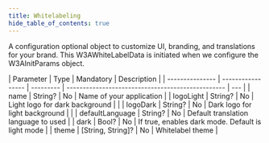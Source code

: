 ```yaml
---
title: Whitelabeling
hide_table_of_contents: true
---
```


A configuration optional object to customize UI, branding, and translations for your brand. This W3AWhiteLabelData is initiated when we configure the
W3AInitParams object.

| Parameter       | Type              | Mandatory | Description                                       |
| --------------- | ----------------- | --------- | ------------------------------------------------- | --- |
| name            | String?           | No        | Name of your application                          |
| logoLight       | String?           | No        | Light logo for dark background                    |     |
| logoDark        | String?           | No        | Dark logo for light background                    |     |
| defaultLanguage | String?           | No        | Default translation language to used              |
| dark            | Bool?             | No        | If true, enables dark mode. Default is light mode |
| theme           | [String, String]? | No        | Whitelabel theme                                  |
